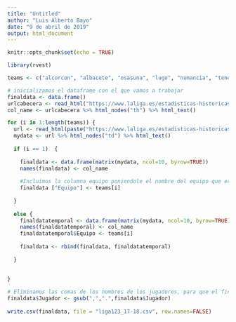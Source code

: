 ---
title: "Untitled"
author: "Luis Alberto Bayo"
date: "9 de abril de 2019"
output: html_document
---

```{r setup, include=FALSE}
knitr::opts_chunk$set(echo = TRUE)
```

```{r}
library(rvest)

teams <- c("alcorcon", "albacete", "osasuna", "lugo", "numancia", "tenerife", "reus-deportiu","gimnastic", "cultural-leonesa", "cadiz", "cordoba", "barcelona-b", "granada", "lorca", "rayo", "oviedo", "sporting", "valladolid", "zaragoza", "huesca", "sevilla-atletico", "almeria")

# inicializamos el dataframe con el que vamos a trabajar
finaldata <- data.frame()
urlcabecera <- read_html("https://www.laliga.es/estadisticas-historicas/plantillas/segunda/2017-18/")
col_name <- urlcabecera %>% html_nodes("th") %>% html_text()

for (i in 1:length(teams)) {
  url <- read_html(paste("https://www.laliga.es/estadisticas-historicas/plantillas/segunda/2017-18/", teams[i], sep=""))
  mydata <- url %>% html_nodes("td") %>% html_text()
  
  if (i == 1)  {
   
    finaldata <- data.frame(matrix(mydata, ncol=10, byrow=TRUE))
    names(finaldata) <- col_name
    
    #Incluimos la columna equipo poniendole el nombre del equipo que estamos recorriendo teams[i]
    finaldata ["Equipo"] <- teams[i]
    
  }
  
  else {
    finaldatatemporal <- data.frame(matrix(mydata, ncol=10, byrow=TRUE))
    names(finaldatatemporal) <- col_name
    finaldatatemporal$Equipo <- teams[i]
    
    finaldata <- rbind(finaldata, finaldatatemporal)
    
  }
  
  
}

# Eliminamos las comas de los nombres de los jugadores, para que el fichero CSV no se vea afectado por ello.
finaldata$Jugador <- gsub(",",".",finaldata$Jugador)
    
write.csv(finaldata, file = "liga123_17-18.csv", row.names=FALSE)


```

